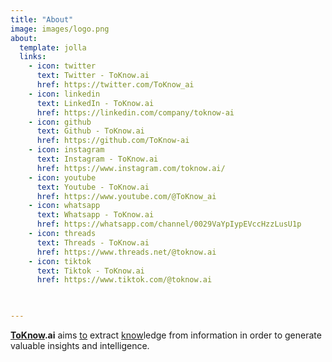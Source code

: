 ```yaml
---
title: "About"
image: images/logo.png
about:
  template: jolla
  links:
    - icon: twitter
      text: Twitter - ToKnow.ai
      href: https://twitter.com/ToKnow_ai
    - icon: linkedin
      text: LinkedIn - ToKnow.ai
      href: https://linkedin.com/company/toknow-ai
    - icon: github
      text: Github - ToKnow.ai
      href: https://github.com/ToKnow-ai
    - icon: instagram
      text: Instagram - ToKnow.ai
      href: https://www.instagram.com/toknow.ai/
    - icon: youtube
      text: Youtube - ToKnow.ai
      href: https://www.youtube.com/@ToKnow_ai
    - icon: whatsapp
      text: Whatsapp - ToKnow.ai
      href: https://whatsapp.com/channel/0029VaYpIypEVccHzzLusU1p
    - icon: threads
      text: Threads - ToKnow.ai
      href: https://www.threads.net/@toknow.ai
    - icon: tiktok
      text: Tiktok - ToKnow.ai
      href: https://www.tiktok.com/@toknow.ai


      
---
```


<b><u>ToKnow</u>.ai</b> aims <u>to</u> extract <u>know</u>ledge from information in order to generate valuable insights and intelligence.
